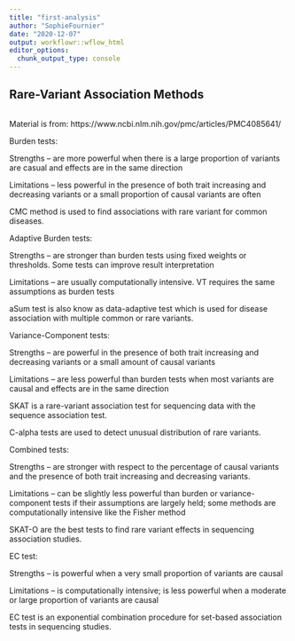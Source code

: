 ```yaml
---
title: "first-analysis"
author: "SophieFournier"
date: "2020-12-07"
output: workflowr::wflow_html
editor_options:
  chunk_output_type: console
---
```


## Rare-Variant Association Methods

```r

```
Material is from: https://www.ncbi.nlm.nih.gov/pmc/articles/PMC4085641/ 

Burden tests: 

Strengths – are more powerful when there is a large proportion of variants are casual and effects are in the same direction

Limitations – less powerful in the presence of both trait increasing and decreasing variants or a small proportion of causal variants are often

CMC method is used to find associations with rare variant for common diseases.

Adaptive Burden tests:

Strengths – are stronger than burden tests using fixed weights or thresholds. Some tests can improve result interpretation

Limitations – are usually computationally intensive. VT requires the same assumptions as burden tests

aSum test is also know as data-adaptive test which is used for disease association with multiple common or rare variants.

Variance-Component tests: 

Strengths – are powerful in the presence of both trait increasing and decreasing variants or a small amount of causal variants

Limitations – are less powerful than burden tests when most variants are causal and effects are in the same direction

SKAT is a rare-variant association test for sequencing data with the sequence association test.

C-alpha tests are used to detect unusual distribution of rare variants.

Combined tests:

Strengths – are stronger with respect to the percentage of causal variants and the presence of both trait increasing and decreasing variants.

Limitations – can be slightly less powerful than burden or variance-component tests if their assumptions are largely held; some methods are computationally intensive like the Fisher method

SKAT-O are the best tests to find rare variant effects in sequencing association studies.

EC test: 

Strengths – is powerful when a very small proportion of variants are causal

Limitations – is computationally intensive; is less powerful when a moderate or large proportion of variants are causal

EC test is an exponential combination procedure for set-based association tests in sequencing studies.